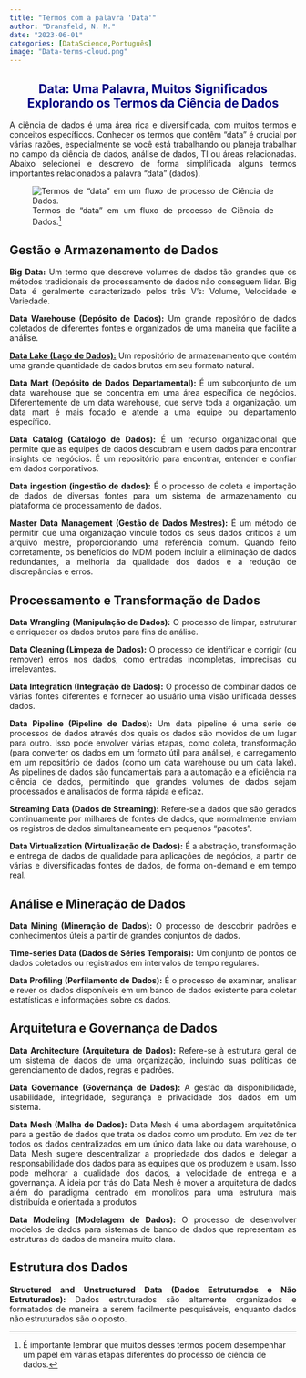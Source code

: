 ```yaml
---
title: "Termos com a palavra 'Data'"
author: "Dransfeld, N. M."
date: "2023-06-01"
categories: [DataScience,Português]
image: "Data-terms-cloud.png"
---
```


::: {style="color: navy; text-align: center;"}
# **Data: Uma Palavra, Muitos Significados** \n Explorando os Termos da Ciência de Dados
:::

::: {style="text-align: justify;"}
A ciência de dados é uma área rica e diversificada, com muitos termos e conceitos específicos. Conhecer os termos que contêm "data" é crucial por várias razões, especialmente se você está trabalhando ou planeja trabalhar no campo da ciência de dados, análise de dados, TI ou áreas relacionadas. Abaixo selecionei e descrevo de forma simplificada alguns termos importantes relacionados a palavra "data" (dados).

![Termos de "data" em um fluxo de processo de Ciência de Dados.[^1]](data-terms%202.png){fig-align="center"}

## Gestão e Armazenamento de Dados

**Big Data:** Um termo que descreve volumes de dados tão grandes que os métodos tradicionais de processamento de dados não conseguem lidar. Big Data é geralmente caracterizado pelos três V's: Volume, Velocidade e Variedade.

**Data Warehouse (Depósito de Dados):** Um grande repositório de dados coletados de diferentes fontes e organizados de uma maneira que facilite a análise.

[**Data Lake (Lago de Dados):**](https://nionmaron.com/posts/lambda-architecture-pt/) Um repositório de armazenamento que contém uma grande quantidade de dados brutos em seu formato natural.

**Data Mart (Depósito de Dados Departamental):** É um subconjunto de um data warehouse que se concentra em uma área específica de negócios. Diferentemente de um data warehouse, que serve toda a organização, um data mart é mais focado e atende a uma equipe ou departamento específico.

**Data Catalog (Catálogo de Dados):** É um recurso organizacional que permite que as equipes de dados descubram e usem dados para encontrar insights de negócios. É um repositório para encontrar, entender e confiar em dados corporativos.

**Data ingestion (ingestão de dados):** É o processo de coleta e importação de dados de diversas fontes para um sistema de armazenamento ou plataforma de processamento de dados.

**Master Data Management (Gestão de Dados Mestres):** É um método de permitir que uma organização vincule todos os seus dados críticos a um arquivo mestre, proporcionando uma referência comum. Quando feito corretamente, os benefícios do MDM podem incluir a eliminação de dados redundantes, a melhoria da qualidade dos dados e a redução de discrepâncias e erros.

## Processamento e Transformação de Dados

**Data Wrangling (Manipulação de Dados):** O processo de limpar, estruturar e enriquecer os dados brutos para fins de análise.

**Data Cleaning (Limpeza de Dados):** O processo de identificar e corrigir (ou remover) erros nos dados, como entradas incompletas, imprecisas ou irrelevantes.

**Data Integration (Integração de Dados):** O processo de combinar dados de várias fontes diferentes e fornecer ao usuário uma visão unificada desses dados.

**Data Pipeline (Pipeline de Dados):** Um data pipeline é uma série de processos de dados através dos quais os dados são movidos de um lugar para outro. Isso pode envolver várias etapas, como coleta, transformação (para converter os dados em um formato útil para análise), e carregamento em um repositório de dados (como um data warehouse ou um data lake). As pipelines de dados são fundamentais para a automação e a eficiência na ciência de dados, permitindo que grandes volumes de dados sejam processados e analisados de forma rápida e eficaz.

**Streaming Data (Dados de Streaming):** Refere-se a dados que são gerados continuamente por milhares de fontes de dados, que normalmente enviam os registros de dados simultaneamente em pequenos "pacotes".

**Data Virtualization (Virtualização de Dados):** É a abstração, transformação e entrega de dados de qualidade para aplicações de negócios, a partir de várias e diversificadas fontes de dados, de forma on-demand e em tempo real.

## Análise e Mineração de Dados

**Data Mining (Mineração de Dados):** O processo de descobrir padrões e conhecimentos úteis a partir de grandes conjuntos de dados.

**Time-series Data (Dados de Séries Temporais):** Um conjunto de pontos de dados coletados ou registrados em intervalos de tempo regulares.

**Data Profiling (Perfilamento de Dados):** É o processo de examinar, analisar e rever os dados disponíveis em um banco de dados existente para coletar estatísticas e informações sobre os dados.

## Arquitetura e Governança de Dados

**Data Architecture (Arquitetura de Dados):** Refere-se à estrutura geral de um sistema de dados de uma organização, incluindo suas políticas de gerenciamento de dados, regras e padrões.

**Data Governance (Governança de Dados):** A gestão da disponibilidade, usabilidade, integridade, segurança e privacidade dos dados em um sistema.

**Data Mesh (Malha de Dados):** Data Mesh é uma abordagem arquitetônica para a gestão de dados que trata os dados como um produto. Em vez de ter todos os dados centralizados em um único data lake ou data warehouse, o Data Mesh sugere descentralizar a propriedade dos dados e delegar a responsabilidade dos dados para as equipes que os produzem e usam. Isso pode melhorar a qualidade dos dados, a velocidade de entrega e a governança. A ideia por trás do Data Mesh é mover a arquitetura de dados além do paradigma centrado em monolitos para uma estrutura mais distribuída e orientada a produtos

**Data Modeling (Modelagem de Dados):** O processo de desenvolver modelos de dados para sistemas de banco de dados que representam as estruturas de dados de maneira muito clara.

## Estrutura dos Dados

**Structured and Unstructured Data (Dados Estruturados e Não Estruturados):** Dados estruturados são altamente organizados e formatados de maneira a serem facilmente pesquisáveis, enquanto dados não estruturados são o oposto.
:::

[^1]: É importante lembrar que muitos desses termos podem desempenhar um papel em várias etapas diferentes do processo de ciência de dados.

[^2]: É importante lembrar que muitos desses termos podem desempenhar um papel em várias etapas diferentes do processo de ciência de dados.
